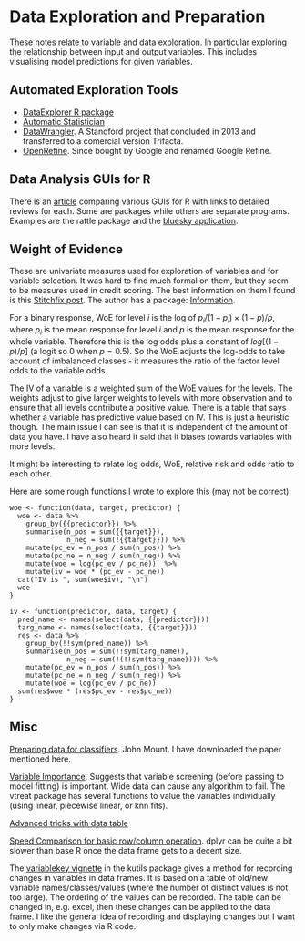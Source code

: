 # Data Exploration and Preparation

These notes relate to variable and data exploration. In particular exploring the relationship between input and output variables. This includes visualising model predictions for given variables.

## Automated Exploration Tools

+ [DataExplorer R package](https://blog.revolutionanalytics.com/2018/02/dataexplorer.html)
+ [Automatic Statistician](https://www.automaticstatistician.com/index/)
+ [DataWrangler](http://vis.stanford.edu/wrangler/). A Standford project that concluded in 2013 and transferred to a comercial version Trifacta.
+ [OpenRefine](http://openrefine.org/). Since bought by Google and renamed Google Refine.

## Data Analysis GUIs for R

There is an [article](http://r4stats.com/articles/software-reviews/r-gui-comparison/) comparing various GUIs for R with links to detailed reviews for each. Some are packages while others are separate programs. Examples are the rattle package and the [bluesky application](https://www.blueskystatistics.com/Default.asp).

## Weight of Evidence

These are univariate measures used for exploration of variables and for variable selection. It was hard to find much formal on them, but they seem to be measures used in credit scoring. The best information on them I found is this [Stitchfix  post](https://multithreaded.stitchfix.com/blog/2015/08/13/weight-of-evidence/). The author has a package: [Information](https://github.com/klarsen1/Information).

For a binary response, WoE for level $i$ is the log of $p_i / (1 - p_i) \times  (1 - p) / p$, where $p_i$ is the mean response for level $i$ and $p$ is the mean response for the whole variable. Therefore this is the log odds plus a constant of $log [(1 - p) / p]$ (a logit so 0 when $p=0.5$). So the WoE adjusts the log-odds to take account of imbalanced classes - it measures the ratio of the factor level odds to the variable odds. 

The IV of a variable is a weighted sum of the WoE values for the levels. The weights adjust to give larger weights to levels with more observation and to ensure that all levels contribute a positive value. There is a table that says whether a variable has predictive value based on IV. This is just a heuristic though. The main issue I can see is that it is independent of the amount of data you have. I have also heard it said that it biases towards variables with more levels.

It might be interesting to relate log odds, WoE, relative risk and odds ratio to each other.

Here are some rough functions I wrote to explore this (may not be correct):

```
woe <- function(data, target, predictor) {
  woe <- data %>% 
    group_by({{predictor}}) %>% 
    summarise(n_pos = sum({{target}}),
              n_neg = sum(!{{target}})) %>% 
    mutate(pc_ev = n_pos / sum(n_pos)) %>% 
    mutate(pc_ne = n_neg / sum(n_neg)) %>% 
    mutate(woe = log(pc_ev / pc_ne))  %>% 
    mutate(iv = woe * (pc_ev - pc_ne))
  cat("IV is ", sum(woe$iv), "\n")
  woe
}  

iv <- function(predictor, data, target) {
  pred_name <- names(select(data, {{predictor}}))
  targ_name <- names(select(data, {{target}}))
  res <- data %>% 
    group_by(!!sym(pred_name)) %>% 
    summarise(n_pos = sum(!!sym(targ_name)),
              n_neg = sum(!(!!sym(targ_name)))) %>% 
    mutate(pc_ev = n_pos / sum(n_pos)) %>% 
    mutate(pc_ne = n_neg / sum(n_neg)) %>% 
    mutate(woe = log(pc_ev / pc_ne))   
  sum(res$woe * (res$pc_ev - res$pc_ne))
}
```
## Misc

[Preparing data for classifiers](http://www.win-vector.com/blog/2014/12/a-comment-on-preparing-data-for-classifiers/). John Mount. I have downloaded the paper mentioned here.

[Variable Importance](https://win-vector.com/2018/12/17/vtreat-variable-importance/). Suggests that variable screening (before passing to model fitting) is important. Wide data can cause any algorithm to fail. The vtreat package has several functions to value the variables individually (using linear, piecewise linear, or knn fits).

[Advanced tricks with data table](https://brooksandrew.github.io/simpleblog/articles/advanced-data-table/)

[Speed Comparison for basic row/column operation](http://www.win-vector.com/blog/2019/05/timing-working-with-a-row-or-a-column-from-a-data-frame/). dplyr can be quite a bit slower than base R once the data frame gets to a decent size.

The [variablekey vignette](https://cran.r-project.org/web/packages/kutils/vignettes/variablekey.pdf) in the kutils package gives a method for recording changes in variables in data frames. It is based on a table of old/new variable names/classes/values (where the number of distinct values is not too large). The ordering of the values can be recorded. The table can be changed in, e.g. excel, then these changes can be applied to the data frame. I like the general idea of recording and displaying changes but I want to only make changes via R code.
